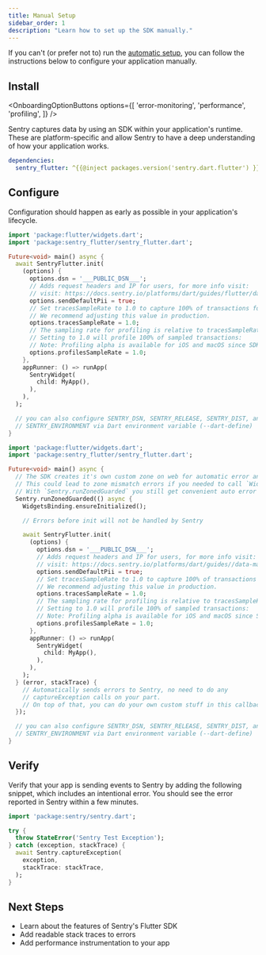 ```yaml
---
title: Manual Setup
sidebar_order: 1
description: "Learn how to set up the SDK manually."
---
```


If you can't (or prefer not to) run the [automatic setup](/platforms/dart/guides/flutter/#install), you can follow the instructions below to configure your application manually.

## Install

<OnboardingOptionButtons
  options={[
    'error-monitoring',
    'performance',
    'profiling',
  ]}
/>

Sentry captures data by using an SDK within your application's runtime. These are platform-specific and allow Sentry to have a deep understanding of how your application works.

```yml {filename:pubspec.yaml}
dependencies:
  sentry_flutter: ^{{@inject packages.version('sentry.dart.flutter') }}
```

## Configure

Configuration should happen as early as possible in your application's lifecycle.

```dart {"onboardingOptions": {"performance": "11-13", "profiling": "14-17"}}
import 'package:flutter/widgets.dart';
import 'package:sentry_flutter/sentry_flutter.dart';

Future<void> main() async {
  await SentryFlutter.init(
    (options) {
      options.dsn = '___PUBLIC_DSN___';
      // Adds request headers and IP for users, for more info visit:
      // visit: https://docs.sentry.io/platforms/dart/guides/flutter/data-management/data-collected/ for more info
      options.sendDefaultPii = true;
      // Set tracesSampleRate to 1.0 to capture 100% of transactions for tracing.
      // We recommend adjusting this value in production.
      options.tracesSampleRate = 1.0;
      // The sampling rate for profiling is relative to tracesSampleRate
      // Setting to 1.0 will profile 100% of sampled transactions:
      // Note: Profiling alpha is available for iOS and macOS since SDK version 7.12.0
      options.profilesSampleRate = 1.0;
    },
    appRunner: () => runApp(
      SentryWidget(
        child: MyApp(),
      ),
    ),
  );

  // you can also configure SENTRY_DSN, SENTRY_RELEASE, SENTRY_DIST, and
  // SENTRY_ENVIRONMENT via Dart environment variable (--dart-define)
}
```

```dart {tabTitle:With custom zone}  {"onboardingOptions": {"performance": "19-21", "profiling": "22-25"}}
import 'package:flutter/widgets.dart';
import 'package:sentry_flutter/sentry_flutter.dart';

Future<void> main() async {
  // The SDK creates it's own custom zone on web for automatic error and breadcrumb tracking on web.
  // This could lead to zone mismatch errors if you needed to call `WidgetsBinding.ensureInitialized()` before Sentry in a cusom zone.
  // With `Sentry.runZonedGuarded` you still get convenient auto error and breadcrumb tracking and can also call `WidgetsBinding.ensureInitialized()` before Sentry.
  Sentry.runZonedGuarded(() async {
    WidgetsBinding.ensureInitialized();

    // Errors before init will not be handled by Sentry

    await SentryFlutter.init(
      (options) {
        options.dsn = '___PUBLIC_DSN___';
        // Adds request headers and IP for users, for more info visit:
        // visit: https://docs.sentry.io/platforms/dart/guides//data-management/data-collected/ for more info
        options.sendDefaultPii = true;
        // Set tracesSampleRate to 1.0 to capture 100% of transactions for tracing.
        // We recommend adjusting this value in production.
        options.tracesSampleRate = 1.0;
        // The sampling rate for profiling is relative to tracesSampleRate
        // Setting to 1.0 will profile 100% of sampled transactions:
        // Note: Profiling alpha is available for iOS and macOS since SDK version 7.12.0
        options.profilesSampleRate = 1.0;
      },
      appRunner: () => runApp(
        SentryWidget(
          child: MyApp(),
        ),
      ),
    );
  } (error, stackTrace) {
    // Automatically sends errors to Sentry, no need to do any
    // captureException calls on your part.
    // On top of that, you can do your own custom stuff in this callback.
  });

  // you can also configure SENTRY_DSN, SENTRY_RELEASE, SENTRY_DIST, and
  // SENTRY_ENVIRONMENT via Dart environment variable (--dart-define)
}
```

## Verify

Verify that your app is sending events to Sentry by adding the following snippet, which includes an intentional error. You should see the error reported in Sentry within a few minutes.

```dart
import 'package:sentry/sentry.dart';

try {
  throw StateError('Sentry Test Exception');
} catch (exception, stackTrace) {
  await Sentry.captureException(
    exception,
    stackTrace: stackTrace,
  );
}
```

## Next Steps

- <PlatformLink to="/features">Learn about the features of Sentry's Flutter SDK</PlatformLink>
- <PlatformLink to="/upload-debug/#when-to-upload/">Add readable stack traces to errors</PlatformLink>
- <PlatformLink to="/tracing/instrumentation">Add performance instrumentation to your app</PlatformLink>
